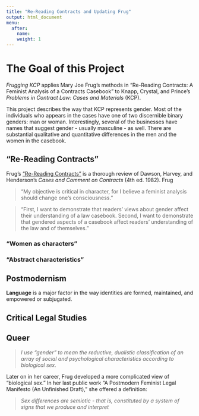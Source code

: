 ```yaml
---
title: "Re-Reading Contracts and Updating Frug"
output: html_document
menu:
  after:
    name:
    weight: 1
---
```


# The Goal of this Project

*Frugging KCP* applies Mary Joe Frug's methods in "Re-Reading Contracts: A Feminist Analysis of a Contracts Casebook" to Knapp, Crystal, and Prince's *Problems in Contract Law: Cases and Materials* (KCP).

This project describes the way that KCP represents gender. Most of the individuals who appears in the cases have one of two discernible binary genders: man or woman. Interestingly, several of the businesses have names that suggest gender - usually masculine - as well. There are substantial qualitative and quantitative differences in the men and the women in the casebook.

## "Re-Reading Contracts"

Frug's ["Re-Reading Contracts"](/static/readings/rereadingcontracts.pdf) is a thorough review of Dawson, Harvey, and Henderson's *Cases and Comment on Contracts* (4th ed. 1982). Frug 

> "My objective is critical in character, for I believe a feminist analysis should change one's consciousness."

> "First, I want to demonstrate that readers' views about gender affect their understanding of a law casebook. Second, I want to demonstrate that gendered aspects of a casebook affect readers' understanding of the law and of themselves." 

### "Women as characters"

### "Abstract characteristics"  

## Postmodernism

**Language** is a major factor in the way identities are formed, maintained, and empowered or subjugated. 


## Critical Legal Studies

## Queer

> *I use "gender" to mean the reductive, dualistic classification of an array of social and psychological characteristics according to biological sex.* 

Later on in her career, Frug developed a more complicated view of "biological sex." In her last public work "A Postmodern Feminist Legal Manifesto (An Unfinished Draft)," she offered a definition: 

> *Sex differences are semiotic - that is, constituted by a system of signs that we produce and interpret*
